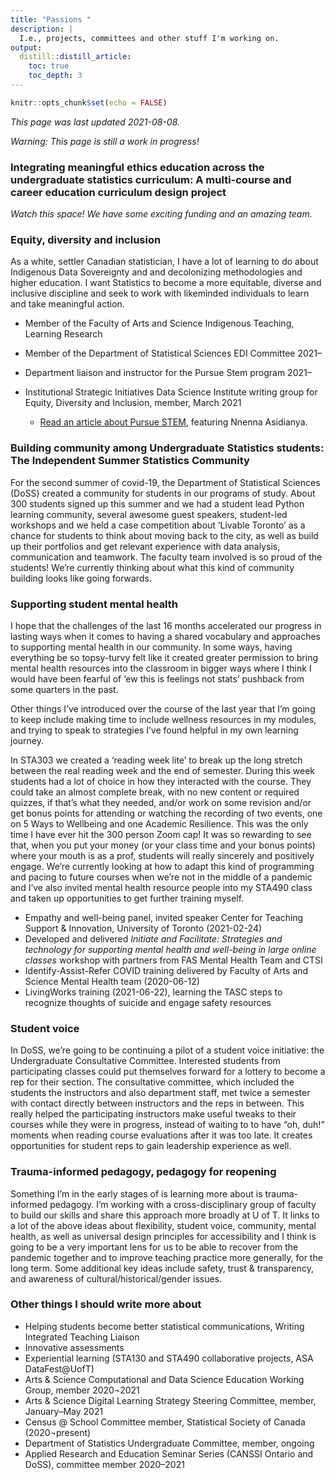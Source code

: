 ```yaml
---
title: "Passions "
description: | 
  I.e., projects, committees and other stuff I'm working on.
output:
  distill::distill_article:
    toc: true
    toc_depth: 3
---
```


```r
knitr::opts_chunk$set(echo = FALSE)
```

_This page was last updated 2021-08-08._

_Warning: This page is still a work in progress!_

### Integrating meaningful ethics education across the undergraduate statistics curriculum: A multi-course and career education curriculum design project

_Watch this space! We have some exciting funding and an amazing team._

### Equity, diversity and inclusion

As a white, settler Canadian statistician, I have a lot of learning to do about Indigenous Data Sovereignty and and decolonizing methodologies and higher education. I want Statistics to become a more equitable, diverse and inclusive discipline and seek to work with likeminded individuals to learn and take meaningful action.

- Member of the Faculty of Arts and Science Indigenous Teaching, Learning Research
- Member of the Department of Statistical Sciences EDI Committee 2021–
- Department liaison and instructor for the Pursue Stem program 2021–
- Institutional Strategic Initiatives Data Science Institute writing group for Equity, Diversity and Inclusion, member, March 2021

  - [Read an article about Pursue STEM](https://www.artsci.utoronto.ca/news/black-high-school-students-explore-stem-faculty-arts-science), featuring Nnenna Asidianya.


### Building community among Undergraduate Statistics students: The Independent Summer Statistics Community

For the second summer of covid-19, the Department of Statistical Sciences (DoSS) created a community for students in our programs of study. About 300 students signed up this summer and we had a student lead Python learning community, several awesome guest speakers, student-led workshops and we held a case competition about ‘Livable Toronto' as a chance for students to think about moving back to the city, as well as build up their portfolios and get relevant experience with data analysis, communication and teamwork. The faculty team involved is so proud of the students! We're currently thinking about what this kind of community building looks like going forwards.

### Supporting student mental health

I hope that the challenges of the last 16 months accelerated our progress in lasting ways when it comes to having a shared vocabulary and approaches to supporting mental health in our community. In some ways, having everything be so topsy-turvy felt like it created greater permission to bring mental health resources into the classroom in bigger ways where I think I would have been fearful of ‘ew this is feelings not stats' pushback from some quarters in the past. 

Other things I've introduced over the course of the last year that I'm going to keep include making time to include wellness resources in my modules, and trying to speak to strategies I've found helpful in my own learning journey.

In STA303 we created a ‘reading week lite' to break up the long stretch between the real reading week and the end of semester. During this week students had a lot of choice in how they interacted with the course. They could take an almost complete break, with no new content or required quizzes, if that's what they needed, and/or work on some revision and/or get bonus points for attending or watching the recording of two events, one on 5 Ways to Wellbeing and one Academic Resilience. This was the only time I have ever hit the 300 person Zoom cap! It was so rewarding to see that, when you put your money (or your class time and your bonus points) where your mouth is as a prof, students will really sincerely and positively engage. We're currently looking at how to adapt this kind of programming and pacing to future courses when we're not in the middle of a pandemic and I've also invited mental health resource people into my STA490 class and taken up opportunities to get further training myself.

- Empathy and well-being panel, invited speaker Center for Teaching Support & Innovation, University of Toronto (2021-02-24)
- Developed and delivered _Initiate and Facilitate: Strategies and technology for supporting mental health and well-being in large online classes_ workshop with partners from FAS Mental Health Team and CTSI
- Identify-Assist-Refer COVID training delivered by Faculty of Arts and Science Mental Health team (2020-06-12)
- LivingWorks training (2021-06-22), learning the TASC steps to recognize thoughts of suicide and engage safety resources

### Student voice

In DoSS, we're going to be continuing a pilot of a student voice initiative: the Undergraduate Consultative Committee. Interested students from participating classes could put themselves forward for a lottery to become a rep for their section. The consultative committee, which included the students the instructors and also department staff, met twice a semester with contact directly between instructors and the reps in between. This really helped the participating instructors make useful tweaks to their courses while they were in progress, instead of waiting to to have “oh, duh!” moments when reading course evaluations after it was too late. It creates opportunities for student reps to gain leadership experience as well.

### Trauma-informed pedagogy, pedagogy for reopening

Something I'm in the early stages of is learning more about is trauma-informed pedagogy. I'm working with a cross-disciplinary group of faculty to build our skills and share this approach more broadly at U of T. It links to a lot of the above ideas about flexibility, student voice, community, mental health, as well as universal design principles for accessibility and I think is going to be a very important lens for us to be able to recover from the pandemic together and to improve teaching practice more generally, for the long term. Some additional key ideas include safety, trust & transparency, and awareness of cultural/historical/gender issues. 


### Other things I should write more about

- Helping students become better statistical communications, Writing Integrated Teaching Liaison
- Innovative assessments
- Experiential learning (STA130 and STA490 collaborative projects, ASA DataFest@UofT)
- Arts & Science Computational and Data Science Education Working Group, member 2020¬2021
- Arts & Science Digital Learning Strategy Steering Committee, member, January–May 2021
- Census @ School Committee member, Statistical Society of Canada (2020¬present)
- Department of Statistics Undergraduate Committee, member, ongoing
- Applied Research and Education Seminar Series (CANSSI Ontario and DoSS), committee member 2020–2021

